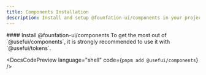 ```yaml
---
title: Components Installation
description: Install and setup @founfation-ui/components in your project.
---
```


<DocsSection>
#### Install @founfation-ui/components

<DocsTextBlock>
  To get the most out of `@usefui/components`, it is strongly recommended to use
  it with `@usefui/tokens`.
</DocsTextBlock>

<DocsCodePreview language="shell" code={`pnpm add @usefui/components`} />
</DocsSection>

<DocsFooter
  prev="/docs/getting-started"
  next="/docs/components/api-reference"
/>
